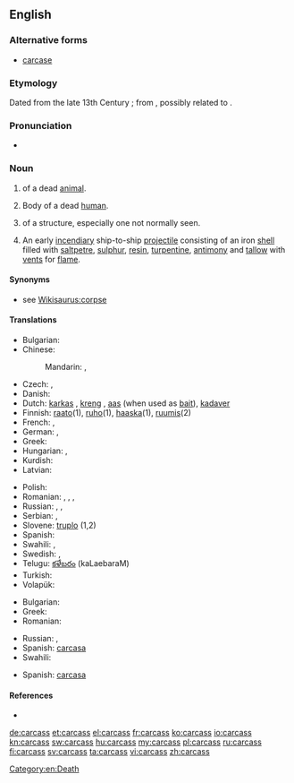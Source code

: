 ==English==

===Alternative forms===
* [[carcase]]

===Etymology===
Dated from the late 13th Century {{C.E.}}; from {{etyl|xno|en}} {{term|sc=polytonic|carcois||lang=xno}}, possibly related to {{etyl|fro|en}} {{term|sc=polytonic|charcois||lang=fro}}.

===Pronunciation===
* {{audio|en-us-carcass.ogg|Audio (US)}}

===Noun===
{{en-noun|es}}

# {{l|en|body|Body}} of a dead [[animal]].
# Body of a dead [[human]].
# {{l|en|framework|Framework}} of a structure, especially one not normally seen.
# {{nautical}} An early [[incendiary]] ship-to-ship [[projectile]] consisting of an iron [[shell]] filled with [[saltpetre]], [[sulphur]], [[resin]], [[turpentine]], [[antimony]] and [[tallow]] with [[vent]]s for [[flame]].

====Synonyms====
* see [[Wikisaurus:corpse]]

====Translations====
{{trans-top|dead animal}}
* Bulgarian: {{t+|bg|леш|m|tr=leš}}
* Chinese:
*: Mandarin: {{t|zh|屍體|sc=Hani}}, {{t|zh|尸体|tr=shītǐ|sc=Hani}}
* Czech: {{t|cs|zdechlina|f}}, {{t|cs|mrtvola|f}}
* Danish: {{t|da|kadaver}}
* Dutch: [[karkas]] {{n}}, [[kreng]] {{n}}, [[aas]] {{n}} (when used as [[bait]]), [[kadaver]]
* Finnish: [[raato]](1), [[ruho]](1), [[haaska]](1), [[ruumis]](2)
* French: {{t+|fr|carcasse|m}}, {{t|fr|cadavre|m}}
* German: {{t+|de|Aas}}, {{t-|de|Aase}}
* Greek: {{t+|el|ψοφίμι|n}}
* Hungarian: {{t|hu|dög}}, {{t|hu|tetem}}
* Kurdish: {{t+|ku|mirar}}
* Latvian: {{t|lv|maita|f}}
{{trans-mid}}
* Polish: {{t+|pl|ścierwo|n}}
* Romanian: {{t|ro|cadavru|n}}, {{t|ro|corp mort|n}}, {{t|ro|hoit|n}}, {{t|ro|stârv|n}}
* Russian: {{t|ru|туша|f|tr=túša}}, {{qualifier|small animal, bird}} {{t|ru|тушка|f|tr=túška|sc=Cyrl}}, {{qualifier|inedible}} {{t|ru|падаль|f|tr=pádal’|sc=Cyrl}}
* Serbian: {{t-|sr|lešina}}, {{t-|sr|truplo}}
* Slovene: [[truplo]] {{n}} (1,2)
* Spanish: {{t+|es|cadáver}}
* Swahili: {{t+|sw|mzoga|xs=Swahili}},  {{t+|sw|jifu|xs=Swahili}}
* Swedish: {{t+|sv|as|n}},  {{t|sv|kadaver|n}}
* Telugu: [[కళేబరం]] (kaLaebaraM)
* Turkish: {{t+|tr|leş}}
* Volapük: {{t|vo|nimafun}}
{{trans-bottom}}

{{trans-see|dead human|corpse}}

{{trans-top|frame}}
* Bulgarian: {{t+|bg|арматура|f}}
* Greek: {{t+|el|σκελετός|m|tr=skeletós}}
* Romanian: {{t|ro|carcasă|f}}
{{trans-mid}}
* Russian: {{t|ru|каркас|m|sc=Cyrl|tr=karkás}}, {{t|ru|остов|m|sc=Cyrl|tr=óstov}}
* Spanish: [[carcasa]] {{f}}
* Swahili: {{t|sw|kirimba|xs=Swahili}}
{{trans-bottom}}

{{trans-top|nautical}}
* Spanish: [[carcasa]] {{f}}
{{trans-mid}}
{{trans-bottom}}

====References====
* {{R:Online Etymology Dictionary}}

[[Category:en:Death]]

[[de:carcass]]
[[et:carcass]]
[[el:carcass]]
[[fr:carcass]]
[[ko:carcass]]
[[io:carcass]]
[[kn:carcass]]
[[sw:carcass]]
[[hu:carcass]]
[[my:carcass]]
[[pl:carcass]]
[[ru:carcass]]
[[fi:carcass]]
[[sv:carcass]]
[[ta:carcass]]
[[vi:carcass]]
[[zh:carcass]]